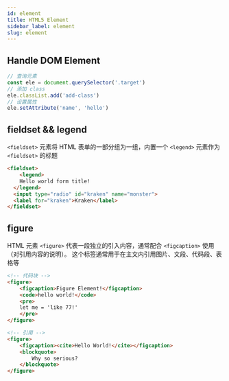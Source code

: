 ```yaml
---
id: element
title: HTML5 Element
sidebar_label: element
slug: element
---
```


## Handle DOM Element

```js
// 查询元素
const ele = document.querySelector('.target')
// 添加 class
ele.classList.add('add-class')
// 设置属性
ele.setAttribute('name', 'hello')
```


## fieldset && legend

`<fieldset>` 元素将 HTML 表单的一部分组为一组，内置一个 `<legend>` 元素作为 `<fieldset>` 的标题

```html
<fieldset>
	<legend>
    Hello world form title!
  </legend>
  <input type="radio" id="kraken" name="monster">
  <label for="kraken">Kraken</label>
</fieldset>
```


## figure

HTML 元素 `<figure>` 代表一段独立的引入内容，通常配合 `<figcaption>` 使用（对引用内容的说明）。
这个标签通常用于在主文内引用图片、文段、代码段、表格等

```　　html
<!-- 代码块 -->
<figure>
	<figcaption>Figure Element!</figcaption>
	<code>hello world!</code>
	<pre>
	let me = 'like 77!'
	</pre>
</figure>

<!-- 引用 -->
<figure>
	<figcaption><cite>Hello World!</cite></figcaption>
	<blockquote>
		Why so serious?
	</blockquote>
</figure>
```